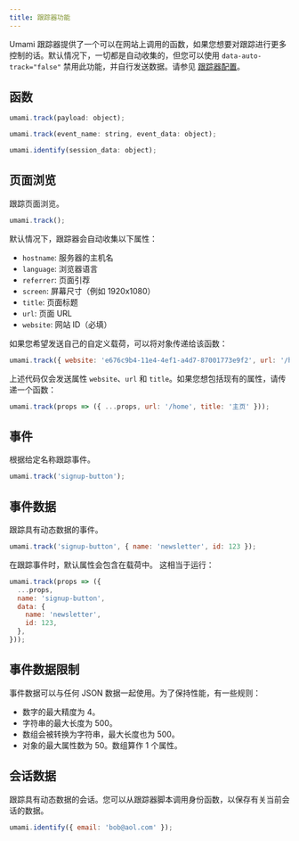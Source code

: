 ```yaml
---
title: 跟踪器功能
---
```


Umami 跟踪器提供了一个可以在网站上调用的函数，如果您想要对跟踪进行更多控制的话。默认情况下，一切都是自动收集的，但您可以使用 `data-auto-track="false"` 禁用此功能，并自行发送数据。请参见 [跟踪器配置](/docs/tracker-configuration)。

## 函数

```js
umami.track(payload: object);

umami.track(event_name: string, event_data: object);

umami.identify(session_data: object);
```

## 页面浏览

跟踪页面浏览。

```js
umami.track();
```

默认情况下，跟踪器会自动收集以下属性：

- `hostname`: 服务器的主机名
- `language`: 浏览器语言
- `referrer`: 页面引荐
- `screen`: 屏幕尺寸（例如 1920x1080）
- `title`: 页面标题
- `url`: 页面 URL
- `website`: 网站 ID（必填）

如果您希望发送自己的自定义载荷，可以将对象传递给该函数：

```js
umami.track({ website: 'e676c9b4-11e4-4ef1-a4d7-87001773e9f2', url: '/home', title: '主页' });
```

上述代码仅会发送属性 `website`、`url` 和 `title`。如果您想包括现有的属性，请传递一个函数：

```js
umami.track(props => ({ ...props, url: '/home', title: '主页' }));
```

## 事件

根据给定名称跟踪事件。

```js
umami.track('signup-button');
```

## 事件数据

跟踪具有动态数据的事件。

```js
umami.track('signup-button', { name: 'newsletter', id: 123 });
```

在跟踪事件时，默认属性会包含在载荷中。
这相当于运行：

```js
umami.track(props => ({
  ...props,
  name: 'signup-button',
  data: {
    name: 'newsletter',
    id: 123,
  },
}));
```

## 事件数据限制

事件数据可以与任何 JSON 数据一起使用。为了保持性能，有一些规则：

- 数字的最大精度为 4。
- 字符串的最大长度为 500。
- 数组会被转换为字符串，最大长度也为 500。
- 对象的最大属性数为 50。数组算作 1 个属性。

## 会话数据

跟踪具有动态数据的会话。您可以从跟踪器脚本调用身份函数，以保存有关当前会话的数据。

```js
umami.identify({ email: 'bob@aol.com' });
```